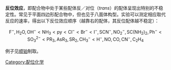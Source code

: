 {{unreferenced|time=2010-09-11T06:52:35+00:00}}
'''反位效应'''，即配合物中处于某些配体反／对位（''trans''）的配体呈现出特别的不稳定性。常见于平面四边形配合物中，但也见于八面体构型。实验可以测定相应取代反应的速率，得出以下反位效应顺序（越靠右的配体，其反位配体越不稳定）：
:<math>\mathrm{\ F^-, H_2O, OH^- < NH_3 < py < Cl^- < Br^- < I^-, SCN^-, NO_2^-, SC(NH_2)_2, Ph^- < SO_3^{2-} < PR_3, AsR_3, SR_2, CH_3^- < H^-, NO, CO, CN^-, C_2H_4}</math>

例子见[[顺铂|顺铂]]制取。

[[Category:配位化学|Category:配位化学]]